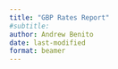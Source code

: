 ```yaml
---
title: "GBP Rates Report"
#subtitle: 
author: Andrew Benito
date: last-modified
format: beamer
---
```


